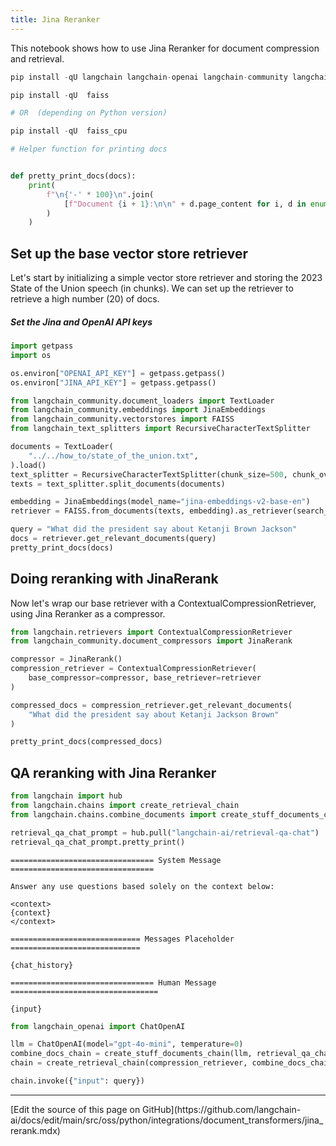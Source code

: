 ```yaml
---
title: Jina Reranker
---
```


This notebook shows how to use Jina Reranker for document compression and retrieval.

```python
pip install -qU langchain langchain-openai langchain-community langchain-text-splitters langchainhub

pip install -qU  faiss

# OR  (depending on Python version)

pip install -qU  faiss_cpu
```

```python
# Helper function for printing docs


def pretty_print_docs(docs):
    print(
        f"\n{'-' * 100}\n".join(
            [f"Document {i + 1}:\n\n" + d.page_content for i, d in enumerate(docs)]
        )
    )
```

## Set up the base vector store retriever

Let's start by initializing a simple vector store retriever and storing the 2023 State of the Union speech (in chunks). We can set up the retriever to retrieve a high number (20) of docs.

##### Set the Jina and OpenAI API keys

```python
import getpass
import os

os.environ["OPENAI_API_KEY"] = getpass.getpass()
os.environ["JINA_API_KEY"] = getpass.getpass()
```

```python
from langchain_community.document_loaders import TextLoader
from langchain_community.embeddings import JinaEmbeddings
from langchain_community.vectorstores import FAISS
from langchain_text_splitters import RecursiveCharacterTextSplitter

documents = TextLoader(
    "../../how_to/state_of_the_union.txt",
).load()
text_splitter = RecursiveCharacterTextSplitter(chunk_size=500, chunk_overlap=100)
texts = text_splitter.split_documents(documents)

embedding = JinaEmbeddings(model_name="jina-embeddings-v2-base-en")
retriever = FAISS.from_documents(texts, embedding).as_retriever(search_kwargs={"k": 20})

query = "What did the president say about Ketanji Brown Jackson"
docs = retriever.get_relevant_documents(query)
pretty_print_docs(docs)
```

## Doing reranking with JinaRerank

Now let's wrap our base retriever with a ContextualCompressionRetriever, using Jina Reranker as a compressor.

```python
from langchain.retrievers import ContextualCompressionRetriever
from langchain_community.document_compressors import JinaRerank

compressor = JinaRerank()
compression_retriever = ContextualCompressionRetriever(
    base_compressor=compressor, base_retriever=retriever
)

compressed_docs = compression_retriever.get_relevant_documents(
    "What did the president say about Ketanji Jackson Brown"
)
```

```python
pretty_print_docs(compressed_docs)
```

## QA reranking with Jina Reranker

```python
from langchain import hub
from langchain.chains import create_retrieval_chain
from langchain.chains.combine_documents import create_stuff_documents_chain

retrieval_qa_chat_prompt = hub.pull("langchain-ai/retrieval-qa-chat")
retrieval_qa_chat_prompt.pretty_print()
```

```output
================================ System Message ================================

Answer any use questions based solely on the context below:

<context>
{context}
</context>

============================= Messages Placeholder =============================

{chat_history}

================================ Human Message =================================

{input}
```

```python
from langchain_openai import ChatOpenAI

llm = ChatOpenAI(model="gpt-4o-mini", temperature=0)
combine_docs_chain = create_stuff_documents_chain(llm, retrieval_qa_chat_prompt)
chain = create_retrieval_chain(compression_retriever, combine_docs_chain)
```

```python
chain.invoke({"input": query})
```

---

<Callout icon="pen-to-square" iconType="regular">
  [Edit the source of this page on GitHub](https://github.com/langchain-ai/docs/edit/main/src/oss/python/integrations/document_transformers/jina_rerank.mdx)
</Callout>
